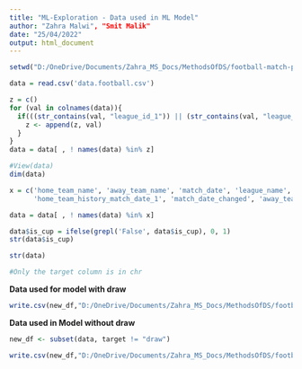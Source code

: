 ---
title: "ML-Exploration - Data used in ML Model"
author: "Zahra Malwi", "Smit Malik"
date: "25/04/2022"
output: html_document
---

```{r}

setwd("D:/OneDrive/Documents/Zahra_MS_Docs/MethodsOfDS/football-match-probability-prediction") #Set user directory according to ones own system 

data = read.csv('data.football.csv')


```



```{r}

z = c()
for (val in colnames(data)){
  if(((str_contains(val, "league_id_1")) || (str_contains(val, "league_id_2"))||(str_contains(val, "league_id_3")) || (str_contains(val, "league_id_4")) || (str_contains(val, "league_id_5")))){
    z <- append(z, val)
  }
}
data = data[ , ! names(data) %in% z]

#View(data)
dim(data)


```

```{r}


x = c('home_team_name', 'away_team_name', 'match_date', 'league_name', 'league_id',
      'home_team_history_match_date_1', 'match_date_changed', 'away_team_history_match_date_1')

data = data[ , ! names(data) %in% x]

```

```{r}

data$is_cup = ifelse(grepl('False', data$is_cup), 0, 1)
str(data$is_cup)

```

```{r}

str(data)

#Only the target column is in chr

```


__Data used for model with draw__
```{r}
write.csv(new_df,"D:/OneDrive/Documents/Zahra_MS_Docs/MethodsOfDS/football-match-probability-prediction/without_draw.csv", row.names = FALSE)
```


__Data used in Model without draw__

```{r}
new_df <- subset(data, target != "draw") 

```

```{r}
write.csv(new_df,"D:/OneDrive/Documents/Zahra_MS_Docs/MethodsOfDS/football-match-probability-prediction/without_draw.csv", row.names = FALSE)

```
